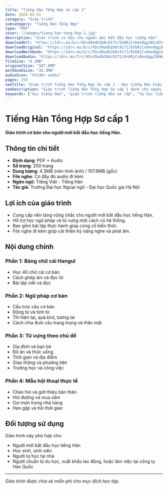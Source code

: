 ```yaml
---
title: "Tiếng Hàn Tổng Hợp Sơ cấp 1"
date: 2024-05-01
category: "Giáo trình"
subcategory: "Tiếng Hàn Tổng Hợp"
type: "PDF"
cover: "/images/tieng-han-tong-hop-1.jpg"
description: "Giáo trình cơ bản cho người mới bắt đầu học tiếng Hàn"
downloadUrl: "https://1drv.ms/b/c/95cd9adb2b8c9171/EXGRjCvbms0ggJW1zQYAAAABsb74FVJACQ2ebQRiCnAQ7w?e=pZZMs4"
downloadOriginal: "https://1drv.ms/b/c/95cd9adb2b8c9171/EXGRjCvbms0ggJWrTwAAAAABsyLYjzmmKd-T3xVagalxBg?e=WJ0Km2"
downloadWorkbook: "https://1drv.ms/b/c/95cd9adb2b8c9171/EXGRjCvbms0ggJWjTwAAAAAB0DgAuqa108zsIb8za1nrdw?e=ZjvnyG"
downloadAudio: "https://1drv.ms/f/c/95cd9adb2b8c9171/EnGRjCvbms0ggJXbWwYAAAAB_AwnJEjawYkaIy5e6nP9mQ?e=fesA9k"
fileSize: "4.3MB"
originalSize: "107.6MB"
workbookSize: "16.3MB"
audioSize: "Folder audio"
pages: 250
seoTitle: "Giáo trình Tiếng Hàn Tổng Hợp Sơ cấp 1 - Học tiếng Hàn hiệu quả"
seoDescription: "Giáo trình Tiếng Hàn Tổng Hợp Sơ cấp 1 dành cho người mới bắt đầu. Bao gồm PDF, audio, bài tập, ngữ pháp cơ bản, từ vựng theo chủ đề. Tự học tiếng Hàn dễ dàng."
keywords: ["học tiếng Hàn", "giáo trình tiếng Hàn sơ cấp", "tự học tiếng Hàn", "Tiếng Hàn Tổng Hợp"]
---
```


# Tiếng Hàn Tổng Hợp Sơ cấp 1

**Giáo trình cơ bản cho người mới bắt đầu học tiếng Hàn.**

## Thông tin chi tiết

- **Định dạng**: PDF + Audio
- **Số trang**: 250 trang
- **Dung lượng**: 4.3MB (nén hình ảnh) / 107.6MB (gốc)
- **File nghe**: Có đầy đủ audio đi kèm
- **Ngôn ngữ**: Tiếng Việt - Tiếng Hàn
- **Tác giả**: Trường Đại học Ngoại ngữ - Đại học Quốc gia Hà Nội

## Lợi ích của giáo trình

- Cung cấp nền tảng vững chắc cho người mới bắt đầu học tiếng Hàn.
- Hỗ trợ học ngữ pháp và từ vựng một cách có hệ thống.
- Bao gồm bài tập thực hành giúp củng cố kiến thức.
- File nghe đi kèm giúp cải thiện kỹ năng nghe và phát âm.

## Nội dung chính

### Phần 1: Bảng chữ cái Hangul
- Học 40 chữ cái cơ bản
- Cách ghép âm và đọc từ
- Bài tập viết và đọc

### Phần 2: Ngữ pháp cơ bản
- Cấu trúc câu cơ bản
- Động từ và tính từ
- Thì hiện tại, quá khứ, tương lai
- Cách chia đuôi câu trang trọng và thân mật

### Phần 3: Từ vựng theo chủ đề
- Gia đình và bạn bè
- Đồ ăn và thức uống
- Thời gian và địa điểm
- Giao thông và phương tiện
- Trường học và công việc

### Phần 4: Mẫu hội thoại thực tế
- Chào hỏi và giới thiệu bản thân
- Hỏi đường và mua sắm
- Gọi món trong nhà hàng
- Hẹn gặp và hỏi thời gian

## Đối tượng sử dụng

Giáo trình này phù hợp cho:
- Người mới bắt đầu học tiếng Hàn
- Học sinh, sinh viên
- Người tự học tại nhà
- Người chuẩn bị du học, xuất khẩu lao động, hoặc làm việc tại công ty Hàn Quốc


---

*Giáo trình được chia sẻ miễn phí cho mục đích học tập.*
